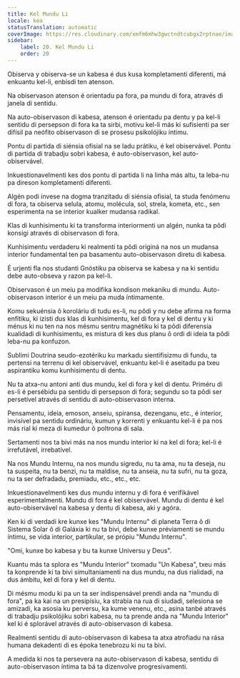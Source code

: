 ```yaml
---
title: Kel Mundu Li
locale: kea
statusTranslation: automatic
coverImage: https://res.cloudinary.com/xmfm6mhw3gwctndtcubgx2rptnae/image/upload/v1740468922/small_cover_tratado_de_psicologia_revolucionaria_a4c0dca4e0.webp
sidebar:
    label: 20. Kel Mundu Li
    order: 20
---
```

Obiserva y obiserva-se un kabesa é dus kusa kompletamenti diferenti, má enkuantu kel-li, enbisdi ten atenson.

Na obiservason atenson é orientadu pa fora, pa mundu di fora, através di janela di sentidu.

Na auto-obiservason di kabesa, atenson é orientadu pa dentu y pa kel-li sentidu di persepson di fora ka ta sirbi, motivu kel-li más ki sufisienti pa ser difísil pa neófito obiservason di se prosesu psikolójiku íntimu.

Pontu di partida di siénsia ofisial na se ladu prátiku, é kel obiservável. Pontu di partida di trabadju sobri kabesa, é auto-obiservason, kel auto-obiservável.

Inkuestionavelmenti kes dos pontu di partida li na linha más altu, ta leba-nu pa direson kompletamenti diferenti.

Algén podi invese na dogma tranzitadu di siénsia ofisial, ta studa fenómenu di fora, ta obiserva selula, atomu, molécula, sol, strela, kometa, etc., sen esperimenta na se interior kualker mudansa radikal.

Klas di kunhisimentu ki ta transforma interiormenti un algén, nunka ta pôdi konsigi através di obiservason di fora.

Kunhisimentu verdaderu ki realmenti ta pôdi originá na nos un mudansa interior fundamental ten pa basamentu auto-obiservason diretu di kabesa.

É urjenti fla nos studanti Gnóstiku pa obiserva se kabesa y na ki sentidu debe auto-obseva y razon pa kel-li.

Obiservason é un meiu pa modifika kondison mekaniku di mundu. Auto-obiservason interior é un meiu pa muda íntimamente.

Komu sekuénsia ô koroláriu di tudu es-li, nu pôdi y nu debe afirma na forma enfitiku, ki izisti dus klas di kunhisimentu, kel di fora y kel di dentu y ki ménus ki nu ten na nos mésmu sentru magnétiku ki ta pôdi diferensia kualidadi di kunhisimentu, es mistura di kes dus planu ô ordi di ideia ta pôdi leba-nu pa konfuzon.

Sublimi Doutrina seudo-ezotériku ku markadu sientifisizmu di fundu, ta pertensi na terrenu di kel obiservável, enkuantu kel-li é aseitadu pa txeu aspirantiku komu kunhisimentu di dentu.

Nu ta atxa-nu antoni anti dus mundu, kel di fora y kel di dentu. Priméru di es-li é persébidu pa sentidu di persepson di fora; segundu so ta pôdi ser persetível através di sentidu di auto-obiservason interna.

Pensamentu, ideia, emoson, anseiu, spiransa, dezenganu, etc., é interior, invisível pa sentidu ordináriu, kumun y korrenti y enkuantu kel-li é pa nos más rial ki meza di kumedur ô poltrona di sala.

Sertamenti nos ta bivi más na nos mundu interior ki na kel di fora; kel-li é irrefutável, irrebatível.

Na nos Mundu Internu, na nos mundu sigredu, nu ta ama, nu ta deseja, nu ta suspeita, nu ta benzi, nu ta maldise, nu ta anseia, nu ta sufri, nu ta goza, nu ta ser defradadu, premiadu, etc., etc., etc.

Inkuestionavelmenti kes dus mundu internu y di fora é verifikável esperimentalmenti. Mundu di fora é kel obiservável. Mundu di dentu é kel auto-obiservável na kabesa y dentu di kabesa, aki y agóra.

Ken ki di verdadi kre kunxe kes "Mundu Internu" di planeta Terra ô di Sistema Solar ô di Galáxia ki nu ta bivi, debe kunxe préviamenti se mundu íntimu, se vida interior, partikular, se própiu "Mundu Internu".

"Omi, kunxe bo kabesa y bu ta kunxe Universu y Deus".

Kuantu más ta splora es "Mundu Interior" txomadu "Un Kabesa", txeu más ta konprende ki ta bivi simultaniamenti na dus mundu, na dus rialidadi, na dus ámbitu, kel di fora y kel di dentu.

Di mésmu modu ki pa un ta ser indispensável prendi anda na "mundu di fora", pa ka kai na un presipísiu, ka strabia na rua di siudadi, selesiona se amizadi, ka asosia ku perversu, ka kume venenu, etc., asina tanbé através di trabadju psikolójiku sobri kabesa, nu ta prende anda na "Mundu Interior" kel ki é splorável através di auto-obiservason di kabesa.

Realmenti sentidu di auto-obiservason di kabesa ta atxa atrofiadu na rása humana dekadenti di es époka tenebrozu ki nu ta bivi.

A medida ki nos ta persevera na auto-obiservason di kabesa, sentidu di auto-obiservason íntima ta bá ta dizenvolve progresivamenti.

